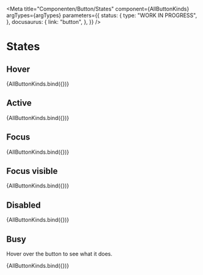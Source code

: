 
<Meta
  title="Componenten/Button/States"
  component={AllButtonKinds}
  argTypes={argTypes}
  parameters={{
    status: {
      type: "WORK IN PROGRESS",
    },
    docusaurus: {
      link: "button",
    },
  }}
/>

# States

## Hover

<Canvas>
  <Story
    name="Hover"
    args={{
      hover: true,
      showIcon: "before",
    }}
  >
    {AllButtonKinds.bind({})}
  </Story>
</Canvas>

## Active

<Canvas>
  <Story
    name="Active"
    args={{
      active: true,
      showIcon: "before",
    }}
  >
    {AllButtonKinds.bind({})}
  </Story>
</Canvas>

## Focus

<Canvas>
  <Story
    name="Focus"
    args={{
      focus: true,
      showIcon: "before",
    }}
  >
    {AllButtonKinds.bind({})}
  </Story>
</Canvas>

## Focus visible

<Canvas>
  <Story
    name="Focus visible"
    args={{
      focus: true,
      focusVisible: true,
      showIcon: "before",
    }}
  >
    {AllButtonKinds.bind({})}
  </Story>
</Canvas>

## Disabled

<Canvas>
  <Story
    name="Disabled"
    args={{
      disabled: true,
      showIcon: "before",
    }}
  >
    {AllButtonKinds.bind({})}
  </Story>
</Canvas>

## Busy

Hover over the button to see what it does.

<Canvas>
  <Story
    name="Busy"
    args={{
      busy: true,
      showIcon: "before",
    }}
  >
    {AllButtonKinds.bind({})}
  </Story>
</Canvas>
